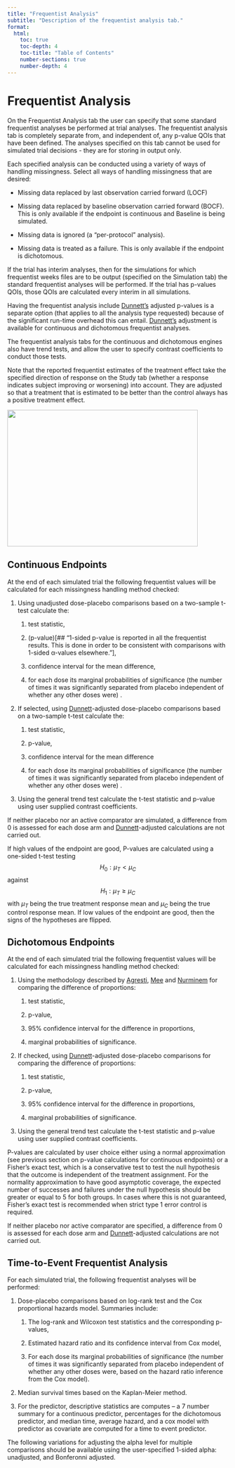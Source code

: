 ```yaml
---
title: "Frequentist Analysis"
subtitle: "Description of the frequentist analysis tab."
format:
  html:
    toc: true
    toc-depth: 4
    toc-title: "Table of Contents"
    number-sections: true
    number-depth: 4
---
```



# Frequentist Analysis

On the Frequentist Analysis tab the user can specify that some standard
frequentist analyses be performed at trial analyses. The
frequentist analysis tab is completely separate from, and independent of,
any p-value QOIs that have been defined. The analyses specified on this tab cannot be used for simulated trial decisions - they are for storing in output only.

Each specified analysis can be conducted using a variety of ways of handling missingness. Select all ways of handling missingness that are desired:

-   Missing data replaced by last observation carried forward (LOCF)

-   Missing data replaced by baseline observation carried forward
    (BOCF). This is only available if the endpoint is continuous and
    Baseline is being simulated.

-   Missing data is ignored (a “per-protocol” analysis).

-   Missing data is treated as a failure. This is only available if the
    endpoint is dichotomous.

If the trial has interim analyses, then for the simulations for which
frequentist weeks files are to be output (specified on the Simulation
tab) the standard frequentist analyses will be performed. If the trial
has p-values QOIs, those QOIs are calculated every interim in all
simulations.

Having the frequentist analysis include [Dunnett's](#dunnett "Dunnett CW. A multiple comparison procedure for comparing several treatments with a control. Journal of the American Statistical Association. 1955; 50: 1096-1121.") adjusted p-values is a separate option (that applies to all the analysis type requested)
because of the significant run-time overhead this can entail. [Dunnett's](#dunnett "Dunnett CW. A multiple comparison procedure for comparing several treatments with a control. Journal of the American Statistical Association. 1955; 50: 1096-1121.")
adjustment is available for continuous and dichotomous frequentist
analyses.

The frequentist analysis tabs for the continuous and dichotomous engines
also have trend tests, and allow the user to specify contrast
coefficients to conduct those tests.

Note that the reported frequentist estimates of the treatment effect
take the specified direction of response on the Study tab (whether a
response indicates subject improving or worsening) into account. They
are adjusted so that a treatment that is estimated to be better than the
control always has a positive treatment effect.

<img src="coreUGattachments/CoreUserGuide/media/image35.png"
style="width:4.51964in;height:3.24521in" />

## Continuous Endpoints

At the end of each simulated trial the following frequentist values will
be calculated for each missingness handling method checked:

1.  Using unadjusted dose-placebo comparisons based on a two-sample
    t-test calculate the:

    1.  test statistic,

    2.  (p-value)[## "1-sided p-value is reported in all the frequentist results. This is done in order to be consistent with comparisons with 1-sided α-values elsewhere."],

    3.  confidence interval for the mean difference,

    4.  for each dose its marginal probabilities of significance (the
        number of times it was significantly separated from placebo
        independent of whether any other doses were) .

2.  If selected, using [Dunnett](#dunnett "Dunnett CW. A multiple comparison procedure for comparing several treatments with a control. Journal of the American Statistical Association. 1955; 50: 1096-1121.")-adjusted dose-placebo comparisons based on a two-sample t-test calculate the:

    1.  test statistic,

    2.  p-value,

    3.  confidence interval for the mean difference

    4.  for each dose its marginal probabilities of significance (the
        number of times it was significantly separated from placebo
        independent of whether any other doses were) .

3.  Using the general trend test calculate the t-test statistic and
    p-value using user supplied contrast coefficients.

If neither placebo nor an active comparator are simulated, a difference from
0 is assessed for each dose arm and [Dunnett](#dunnett "Dunnett CW. A multiple comparison procedure for comparing several treatments with a control. Journal of the American Statistical Association. 1955; 50: 1096-1121.")-adjusted calculations are not carried out.

If high values of the endpoint are good, P-values are calculated using a one-sided t-test testing
$$H_0: \mu_T < \mu_C$$
against
$$H_1: \mu_T \ge \mu_C$$
with $\mu_T$ being the true treatment response mean and $\mu_C$ being the true control response mean. If low values of the endpoint are good, then the signs of the hypotheses are flipped.

## Dichotomous Endpoints

At the end of each simulated trial the following frequentist values will
be calculated for each missingness handling method checked:

1.  Using the methodology described by [Agresti](#agresti "Agresti, A. 2002.  Categorical Data Analysis. Second Edition. Wiley."), [Mee](#mee "Mee, R. W. 1984. Confidence bounds for the difference between two probabilities. Biometrics. 40, 1175-1176.") and [Nurminem](#nurminem "Nurminen, M. 1986. Confidence intervals for the ratio and difference of two binomial proportions. Biometrics. 42, 675-676.") for comparing the difference of proportions:

    1.  test statistic,

    2.  p-value,

    3.  95% confidence interval for the difference in proportions,

    4.  marginal probabilities of significance.

2.  If checked, using [Dunnett](#dunnett "Dunnett CW. A multiple comparison procedure for comparing several treatments with a control. Journal of the American Statistical Association. 1955; 50: 1096-1121.")-adjusted dose-placebo comparisons for comparing the
    difference of proportions:

    1.  test statistic,

    2.  p-value,

    3.  95% confidence interval for the difference in proportions,

    4.  marginal probabilities of significance.

3.  Using the general trend test calculate the t-test statistic and
    p-value using user supplied contrast coefficients.

P-values are calculated by user choice either using a normal
approximation (see previous section on p-value calculations for
continuous endpoints) or a Fisher’s exact test, which is a conservative
test to test the null hypothesis that the outcome is independent of the
treatment assignment. For the normality approximation to have good
asymptotic coverage, the expected number of successes and failures under
the null hypothesis should be greater or equal to 5 for both groups. In
cases where this is not guaranteed, Fisher’s exact test is recommended
when strict type 1 error control is required.

If neither placebo nor active comparator are specified, a difference from 0
is assessed for each dose arm and [Dunnett](#dunnett "Dunnett CW. A multiple comparison procedure for comparing several treatments with a control. Journal of the American Statistical Association. 1955; 50: 1096-1121.")-adjusted calculations are not carried out.

## Time-to-Event Frequentist Analysis

For each simulated trial, the following frequentist analyses will be
performed:

1.  Dose-placebo comparisons based on log-rank test and the Cox
    proportional hazards model. Summaries include:

    1.  The log-rank and Wilcoxon test statistics and the corresponding
        p-values,

    2.  Estimated hazard ratio and its confidence interval from Cox
        model,

    3.  For each dose its marginal probabilities of significance (the
        number of times it was significantly separated from placebo
        independent of whether any other doses were, based on the hazard
        ratio inference from the Cox model).

2.  Median survival times based on the Kaplan-Meier method.

3.  For the predictor, descriptive statistics are computes – a 7 number
    summary for a continuous predictor, percentages for the dichotomous
    predictor, and median time, average hazard, and a cox model with
    predictor as covariate are computed for a time to event predictor.

The following variations for adjusting the alpha level for multiple
comparisons should be available using the user-specified 1-sided alpha:
unadjusted, and Bonferonni adjusted.

